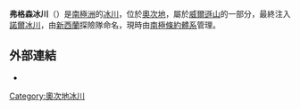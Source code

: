 {{unreferenced|time=2018-07-23T09:23:18+00:00}}
{{coord|69|38|S|159|10|E|source:GNIS|display=title}}

'''弗格森冰川'''（{{lang-en|Fergusson Glacier}}）是[[南極洲|南極洲]]的[[冰川|冰川]]，位於[[奧次地|奧次地]]，屬於[[威爾遜山_(奧次地)|威爾遜山]]的一部分，最終注入[[諾爾冰川|諾爾冰川]]，由[[新西蘭|新西蘭]]探險隊命名，現時由[[南極條約體系|南極條約體系]]管理。

==外部連結==
*{{cite gnis | type = antarid | id = 4837| name = Fergusson Glacier | accessdate = 2012-03-20}}

{{DEFAULTSORT:Fergusson Glacier}}
[[Category:奧次地冰川|Category:奧次地冰川]]


{{OatesLand-geo-stub}}